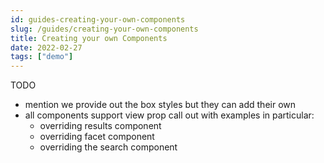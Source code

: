 ```yaml
---
id: guides-creating-your-own-components
slug: /guides/creating-your-own-components
title: Creating your own Components
date: 2022-02-27
tags: ["demo"]
---
```


TODO

- mention we provide out the box styles but they can add their own
- all components support view prop
  call out with examples in particular:
  - overriding results component
  - overriding facet component
  - overriding the search component
